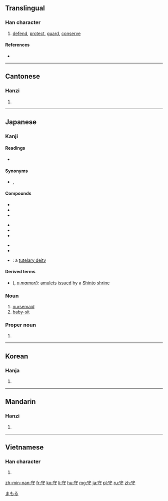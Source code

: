 ==Translingual==

===Han character===
{{Han char|rn=40|rad=宀|as=03|sn=6|four=3034<sub>2</sub>|canj=十木戈 (JDI)|ids=⿱[[宀]][[寸]]}}

# [[defend]], [[protect]], [[guard]], [[conserve]]

====References====
* {{Han ref|kx=0282.050|dkj=07071|dj=0552.040|hdz=20912.030|uh=5B88|ud=23432|bh=A675|bd=42613}}

----

==Cantonese==

===Hanzi===
{{yue-hanzi|jyut=|y=sau2}}

# {{defn|lang=yue|sort=宀03}}

----

==Japanese==
===Kanji===
{{ja-kanji|grade=3|rs=宀03}}

====Readings====
* {{ja-readings|on=[[しゅ]] (shu), [[す]] (su)|kun=[[まもる|まも-る]] (mamo-ru), [[まもり|まも-り]] (mamo-ri), [[もり]] (mori), [[もり|も-り]] (mo-ri)|nanori=[[まもる]] (Mamoru)}}

====Synonyms====
* {{sense|[[protect]]}} {{l|ja|衛}}, {{l|ja|仗}}

====Compounds====
{{der-top3|Compounds}}
* {{l|ja|sc=Jpan|守衛|tr=しゅえい, shuei}}
* {{l|ja|sc=Jpan|守禦|tr=しゅぎょ, shugyo}}
* {{l|ja|sc=Jpan|守護|tr=しゅご, shugo}}
{{der-mid3}}
* {{l|ja|sc=Jpan|守株|tr=しゅしゅ, shushu}}
* {{l|ja|sc=Jpan|守戍|tr=しゅじゅ, shuju}}
* {{l|ja|sc=Jpan|守備|tr=しゅび, shubi}}
{{der-mid3}}
* {{l|ja|sc=Jpan|死守|tr=ししゅ, shishu}}
* {{l|ja|sc=Jpan|肥後守|tr=ひごのかみ, higonokami}}
* {{l|ja|sc=Jpan|守護神|tr=しゅごしん, shugoshin}}: a [[tutelary deity]]
{{bottom}}

====Derived terms====
* {{l|ja|お守り}} ({{l|ja|おまもり}}, ''[[o mamori]]''): [[amulet]]s [[issue]]d by a [[Shinto]] [[shrine]]

===Noun===
{{ja-noun|k|hira=もり|rom=mori}}

# [[nursemaid]]
# [[baby-sit]]

===Proper noun===
{{ja-pos|k|proper|hira=まもる|rom=Mamoru}}

# {{given name|male|lang=ja}}

[[Category:Japanese male given names|まもる]]

----

==Korean==

===Hanja===
{{ko-hanja|hangeul=수|rv=su|mr=su}}

# {{defn|lang=ko|sort=宀03}}

----

==Mandarin==

===Hanzi===
{{cmn-hanzi|pin=[[shǒu]] ([[shou3]])|wg=shou<sup>3</sup>}}

# {{defn|lang=cmn|sort=宀03}}

----

==Vietnamese==

===Han character===
{{vi-hantu|[[thủ]], [[thú]]|rs=宀03}}

# {{defn|lang=vi|sort=宀03}}

[[zh-min-nan:守]]
[[fr:守]]
[[ko:守]]
[[li:守]]
[[hu:守]]
[[mg:守]]
[[ja:守]]
[[pl:守]]
[[ru:守]]
[[zh:守]]